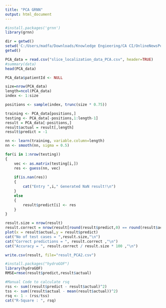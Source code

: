 ```yaml
---
title: "PCA GRNN"
output: html_document
---
```


```r
#install.packages('grnn')
library(grnn)
```


```r
dir = getwd()
setwd('C:/Users/madfa/Downloads/Knowledge Engieering/CA CI/OnlineNewsPopularity/OnlineNewsPopularity')
getwd()
```


```r
PCA_data = read.csv("slice_localization_data_PCA.csv", header=TRUE)
#summary(data)
head(PCA_data)
```



```r
PCA_data$patientId <- NULL
```


```r
size=nrow(PCA_data)
length=ncol(PCA_data)
index <- 1:size

positions <- sample(index, trunc(size * 0.75))

training <- PCA_data[positions,]
testing <- PCA_data[-positions,1:length-1]
result = PCA_data[-positions,]
result$actual = result[,length]
result$predict = -1
```


```r
nn <- learn(training, variable.column=length)
nn <- smooth(nn, sigma = 0.5)
```

```r
for(i in 1:nrow(testing))
{	
	vec <- as.matrix(testing[i,])
	res <- guess(nn, vec)
	
	if(is.nan(res))
	{
		cat("Entry ",i," Generated NaN result!\n")
	}
	else
	{
		result$predict[i] <- res
	}
}
```




```r
result.size = nrow(result)
result.correct = nrow(result[round(result$predict,0) == round(result$actual,0),])
plot(x = result$actual,y = result$predict)
cat("No of test cases = ",result.size,"\n")
cat("Correct predictions = ", result.correct ,"\n")
cat("Accuracy = ", result.correct / result.size * 100 ,"\n")
```



```r
write.csv(result, file="result_PCA2.csv")
```


```r
#install.packages("hydroGOF")
library(hydroGOF)
RMSE=rmse(result$predict,result$actual)

#Manual Code to calculate rsq 
rss <- sum((result$predict - result$actual)^2)
tss <- sum((result$actual - mean(result$actual))^2)
rsq <- 1 - (rss/tss)
cat("R-Square : ", rsq)
```


